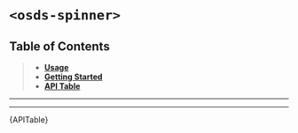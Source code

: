 

<Meta title="UI Components/️Spinner [atom]/Web Component" />

# `<osds-spinner>`

## Table of Contents
> - **[Usage](#usage)**
> - **[Getting Started](#getting-started)**
> - **[API Table](#api-table)**

<hr/>
<Usage />
<hr/>
<div id="api-table"><Description>{APITable}</Description></div>

